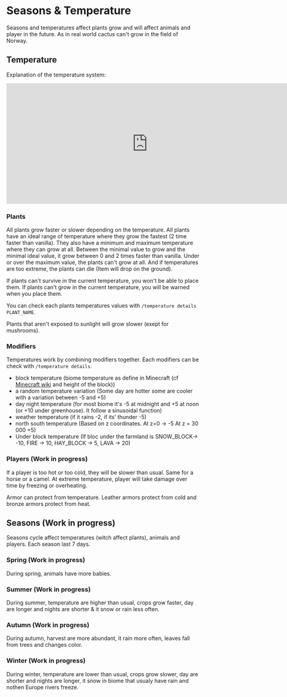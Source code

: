 # Seasons & Temperature

Seasons and temperatures affect plants grow and will affect animals and player in the future.
As in real world cactus can't grow in the field of Norway.

## Temperature

Explanation of the temperature system:
<iframe width="735" height="315" src="https://www.youtube.com/embed/VOPPiE_yuns?si=Bn3Uk5Z5qv0ebZTg" title="YouTube video player" frameborder="0" allow="accelerometer; autoplay; clipboard-write; encrypted-media; gyroscope; picture-in-picture; web-share" referrerpolicy="strict-origin-when-cross-origin" allowfullscreen></iframe>


### Plants

All plants grow faster or slower depending on the temperature.
All plants have an ideal range of temperature where they grow the fastest (2 time faster than vanilla).
They also have a minimum and maximum temperature where they can grow at all.
Between the minimal value to grow and the minimal ideal value, it grow between 0 and 2 times faster than vanilla.
Under or over the maximum value, the plants can't grow at all.
And if temperatures are too extreme, the plants can die (Item will drop on the ground).

If plants can't survive in the current temperature, you won't be able to place them.
If plants can't grow in the current temperature, you will be warned when you place them.

You can check each plants temperatures values with `/temperature details PLANT_NAME`.

Plants that aren't exposed to sunlight will grow slower (exept for mushrooms).

### Modifiers

Temperatures work by combining modifiers together. Each modifiers can be check with `/temperature details`.

   - block temperature (biome temperature as define in Minecraft (cf [Minecraft wiki](https://discord.com/channels/1095458951606321212/1118108411926679572/1233391427313074187) and height of the block))
   - a random temperature variation (Some day are hotter some are cooler with a variation between -5 and +5)
   - day night temperature (for most biome it's -5 at midnight and +5 at noon (or +10 under greenhouse). It follow a sinusoidal function)
   - weather temperature (if it rains -2, if its' thunder -5)
   - north south temperature (Based on z coordinates. At z=0 -> -5 At z = 30 000 +5)
   - Under block temperature (If bloc under the farmland is SNOW_BLOCK-> -10, FIRE -> 10, HAY_BLOCK -> 5, LAVA -> 20)

### Players (Work in progress)

If a player is too hot or too cold, they will be slower than usual. Same for a horse or a camel.
At extreme temperature, player will take damage over time by freezing or overheating.

Armor can protect from temperature. Leather armors protect from cold and bronze armors protect from heat.

## Seasons (Work in progress)

Seasons cycle affect temperatures (witch affect plants), animals and players.
Each season last 7 days.

### Spring (Work in progress)

During spring, animals have more babies.

### Summer (Work in progress)

During summer, temperature are higher than usual, crops grow faster, day are longer and nights are shorter & it snow or rain less often.

### Autumn (Work in progress)

During autumn, harvest are more abundant, it rain more often, leaves fall from trees and changes color.

### Winter (Work in progress)

During winter, temperature are lower than usual, crops grow slower, day are shorter and nights are longer, it snow in biome that usualy have rain and nothen Europe rivers freeze.